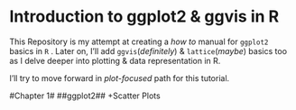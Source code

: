 Introduction to ggplot2 & ggvis in R
====================================

This Repository is my attempt at creating a *how to* manual for `ggplot2` basics in `R` . Later on, I'll add `ggvis`(*definitely*) & `lattice`(*maybe*) basics too as I delve deeper into plotting & data representation in R.

I'll try to move forward in *plot-focused* path for this tutorial.

#Chapter 1#
##ggplot2##
+Scatter Plots